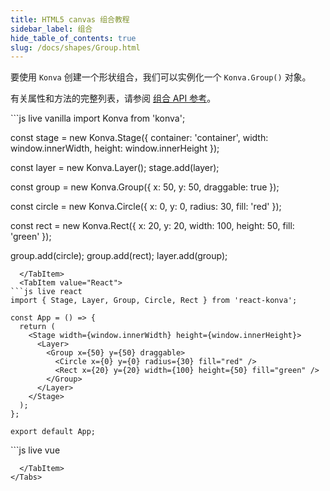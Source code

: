 ```yaml
---
title: HTML5 canvas 组合教程
sidebar_label: 组合
hide_table_of_contents: true
slug: /docs/shapes/Group.html
---
```


要使用 `Konva` 创建一个形状组合，我们可以实例化一个 `Konva.Group()` 对象。

有关属性和方法的完整列表，请参阅 [组合 API 参考](/api/Konva.Group.html)。


<Tabs>
  <TabItem value="Vanilla" default>
```js live vanilla
import Konva from 'konva';

const stage = new Konva.Stage({
  container: 'container',
  width: window.innerWidth,
  height: window.innerHeight
});

const layer = new Konva.Layer();
stage.add(layer);

const group = new Konva.Group({
  x: 50,
  y: 50,
  draggable: true
});

const circle = new Konva.Circle({
  x: 0,
  y: 0,
  radius: 30,
  fill: 'red'
});

const rect = new Konva.Rect({
  x: 20,
  y: 20,
  width: 100,
  height: 50,
  fill: 'green'
});

group.add(circle);
group.add(rect);
layer.add(group);
```
  </TabItem>
  <TabItem value="React">
```js live react
import { Stage, Layer, Group, Circle, Rect } from 'react-konva';

const App = () => {
  return (
    <Stage width={window.innerWidth} height={window.innerHeight}>
      <Layer>
        <Group x={50} y={50} draggable>
          <Circle x={0} y={0} radius={30} fill="red" />
          <Rect x={20} y={20} width={100} height={50} fill="green" />
        </Group>
      </Layer>
    </Stage>
  );
};

export default App;
```
  </TabItem>
  <TabItem value="Vue">
```js live vue
<template>
  <v-stage :config="stageSize">
    <v-layer>
      <v-group :config="groupConfig">
        <v-circle :config="circleConfig" />
        <v-rect :config="rectConfig" />
      </v-group>
    </v-layer>
  </v-stage>
</template>

<script setup>
const stageSize = {
  width: window.innerWidth,
  height: window.innerHeight
};

const groupConfig = {
  x: 50,
  y: 50,
  draggable: true
};

const circleConfig = {
  x: 0,
  y: 0,
  radius: 30,
  fill: 'red'
};

const rectConfig = {
  x: 20,
  y: 20,
  width: 100,
  height: 50,
  fill: 'green'
};
</script>
```
  </TabItem>
</Tabs>